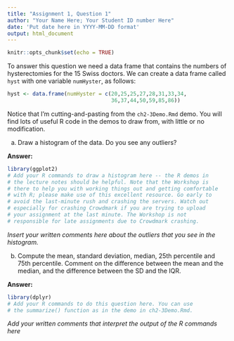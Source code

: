 ```yaml
---
title: "Assignment 1, Question 1"
author: "Your Name Here; Your Student ID number Here"
date: 'Put date here in YYYY-MM-DD format'
output: html_document
---
```


```r
knitr::opts_chunk$set(echo = TRUE)
```

To answer this question we need a data frame 
that contains the numbers of hysterectomies for the
15 Swiss doctors.
We can create a data frame called `hyst` with one 
variable `numHyster`, as follows:
```r
hyst <- data.frame(numHyster = c(20,25,25,27,28,31,33,34,
                                 36,37,44,50,59,85,86))
```

Notice that I'm cutting-and-pasting from the `ch2-3Demo.Rmd`
demo. You
will find lots of useful R code in the demos to draw from, with little or no modification.

(a) Draw a histogram of the data. Do you see any outliers?

**Answer:**

```r
library(ggplot2)
# Add your R commands to draw a histogram here -- the R demos in 
# the lecture notes should be helpful. Note that the Workshop is
# there to help you with working things out and getting comfortable 
# with R; please make use of this excellent resource. Go early to 
# avoid the last-minute rush and crashing the servers. Watch out 
# especially for crashing Crowdmark if you are trying to upload 
# your assignment at the last minute. The Workshop is not 
# responsible for late assignments due to Crowdmark crashing.  
```

*Insert your written comments here about the outliers that you see
in the histogram.*

(b) Compute the mean, standard deviation, median, 25th
percentile and 75th percentile. Comment on the difference
between the mean and the median, and the difference 
between the SD and the IQR.

**Answer:**

```r
library(dplyr)
# Add your R commands to do this question here. You can use
# the summarize() function as in the demo in ch2-3Demo.Rmd.
```

*Add your written comments that interpret the output of the R 
commands here*

